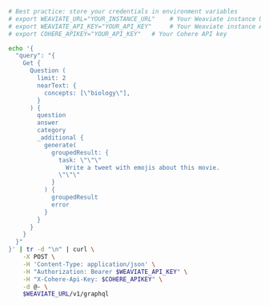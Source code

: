 
<Tabs className="code" groupId="languages">
  <TabItem value="py" label="Python">
    <FilteredTextBlock
      text={PyCode}
      startMarker="# RAG"
      endMarker="# END RAG"
      language="py"
      title="quickstart_rag.py"
    />
  </TabItem>
  <TabItem value="ts" label="JavaScript/TypeScript">
    <FilteredTextBlock
      text={TSCode}
      startMarker="// RAG"
      endMarker="// END RAG"
      language="ts"
      title="quickstart_rag.ts"
    />
  </TabItem>
  <TabItem value="go" label="Go">
    <FilteredTextBlock
      text={GoCode}
      startMarker="// RAG"
      endMarker="// END RAG"
      language="goraw"
      title="quickstart/3_2_rag/main.go"
    />
  </TabItem>
  <TabItem value="java" label="Java">
    <FilteredTextBlock
      text={JavaCode}
      startMarker="// START RAG"
      endMarker="// END RAG"
      language="javaraw"
      title="quickstart/RAG.java"
    />
  </TabItem>
  <TabItem value="curl" label="Curl">
  
```bash
# Best practice: store your credentials in environment variables
# export WEAVIATE_URL="YOUR_INSTANCE_URL"    # Your Weaviate instance URL
# export WEAVIATE_API_KEY="YOUR_API_KEY"     # Your Weaviate instance API key
# export COHERE_APIKEY="YOUR_API_KEY"   # Your Cohere API key

echo '{
  "query": "{
    Get {
      Question (
        limit: 2
        nearText: {
          concepts: [\"biology\"],
        }
      ) {
        question
        answer
        category
        _additional {
          generate(
            groupedResult: {
              task: \"\"\"
                Write a tweet with emojis about this movie.
              \"\"\"
            }
          ) {
            groupedResult
            error
          }
        }
      }
    }
  }"
}' | tr -d "\n" | curl \
    -X POST \
    -H 'Content-Type: application/json' \
    -H "Authorization: Bearer $WEAVIATE_API_KEY" \
    -H "X-Cohere-Api-Key: $COHERE_APIKEY" \
    -d @- \
    $WEAVIATE_URL/v1/graphql
```
  
  </TabItem>
</Tabs>

